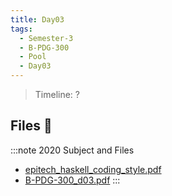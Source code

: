 ```yaml
---
title: Day03
tags:
  - Semester-3
  - B-PDG-300
  - Pool
  - Day03
---
```

> Timeline: ?


## Files 📂

:::note 2020 Subject and Files
- [epitech_haskell_coding_style.pdf](https://github.com/Studio-17/Epitech-Subjects/raw/main/Semester-3/B-PDG-300/Pool/Day03/epitech_haskell_coding_style.pdf)
- [B-PDG-300_d03.pdf](https://github.com/Studio-17/Epitech-Subjects/raw/main/Semester-3/B-PDG-300/Pool/Day03/B-PDG-300_d03.pdf)
:::
